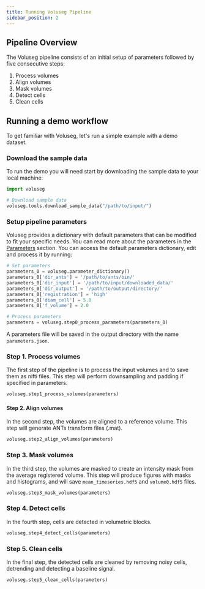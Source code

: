 ```yaml
---
title: Running Voluseg Pipeline
sidebar_position: 2
---
```



## Pipeline Overview
The Voluseg pipeline consists of an initial setup of parameters followed by five consecutive steps:

1. Process volumes
2. Align volumes
3. Mask volumes
4. Detect cells
5. Clean cells


## Running a demo workflow
To get familiar with Voluseg, let's run a simple example with a demo dataset.


### Download the sample data
To run the demo you will need start by downloading the sample data to your local machine:

```python
import voluseg

# Download sample data
voluseg.tools.download_sample_data("/path/to/input/")
```

### Setup pipeline parameters
Voluseg provides a dictionary with default parameters that can be modified to fit your specific needs. You can read more about the parameters in the [Parameters](/docs/getting_started/parameters) section. You can access the default parameters dictionary, edit and process it by running:

```python
# Set parameters
parameters_0 = voluseg.parameter_dictionary()
parameters_0['dir_ants'] = '/path/to/ants/bin/'
parameters_0['dir_input'] = '/path/to/input/downloaded_data/'
parameters_0['dir_output'] = '/path/to/output/directory/'
parameters_0['registration'] = 'high'
parameters_0['diam_cell'] = 5.0
parameters_0['f_volume'] = 2.0

# Process parameters
parameters = voluseg.step0_process_parameters(parameters_0)
```

A parameters file will be saved in the output directory with the name `parameters.json`.

### Step 1. Process volumes
The first step of the pipeline is to process the input volumes and to save them as nifti files. This step will perform downsampling and padding if specified in parameters.

```python
voluseg.step1_process_volumes(parameters)
```


#### Step 2. Align volumes
In the second step, the volumes are aligned to a reference volume. This step will generate ANTs transform files (.mat).

```python
voluseg.step2_align_volumes(parameters)
```

### Step 3. Mask volumes
In the third step, the volumes are masked to create an intensity mask from the average registered volume. This step will produce figures with masks and histograms, and will save `mean_timeseries.hdf5` and `volume0.hdf5` files.

```python
voluseg.step3_mask_volumes(parameters)
```

### Step 4. Detect cells
In the fourth step, cells are detected in volumetric blocks.

```python
voluseg.step4_detect_cells(parameters)
```

### Step 5. Clean cells
In the final step, the detected cells are cleaned by removing noisy cells, detrending and detecting a baseline signal.

```python
voluseg.step5_clean_cells(parameters)
```

